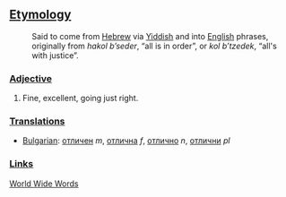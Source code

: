 ==[[Etymology]]==
:Said to come from [[Hebrew]] via [[Yiddish]] and into [[English]] phrases, originally from ''hakol b’seder'', “all is in order”, or ''kol b’tzedek'', “all's with justice”.

===[[Adjective]]===
#Fine, excellent, going just right.

===[[Translation]]s===

*[[Bulgarian]]: [[отличен]] ''m'', [[отлична]] ''f'', [[отлично]] ''n'', [[отлични]] ''pl''

 
===[[Link]]s===

[http://www.quinion.com/words/weirdwords/ww-cop1.htm World Wide Words]